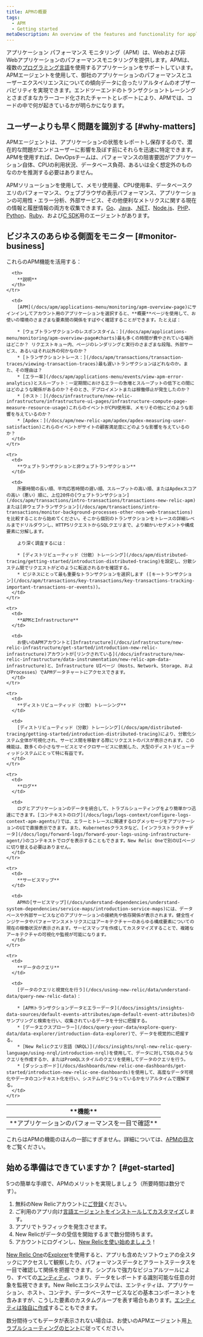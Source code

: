 ```yaml
---
title: APMの概要
tags:
  - APM
  - Getting started
metaDescription: An overview of the features and functionality for application performance management in New Relic.
---
```


アプリケーション パフォーマンス モニタリング（APM）は、Webおよび非Webアプリケーションのパフォーマンスモニタリングを提供します。APMは、複数の[プログラミング言語](/docs/agents/manage-apm-agents/installation/install-agent#apm-install)を使用するアプリケーションをサポートしています。APMエージェントを使用して、御社のアプリケーションのパフォーマンスとユーザーエクスペリエンスについての傾向データに合ったリアルタイムのオブザーバビリティを実現できます。エンドツーエンドのトランザクショントレーシングとさまざまなカラーコード化されたチャートとレポートにより、APMでは、コードの中で何が起きているかが明らかになります。

## ユーザーよりも早く問題を識別する [#why-matters]

APMエージェントは、アプリケーションの状態をレポートし保存するので、潜在的な問題がエンドユーザーに影響を及ぼす前にそれらを迅速に特定できます。APMを使用すれば、DevOpsチームは、パフォーマンスの阻害要因がアプリケーション自体、CPUの利用状況、データベース負荷、あるいは全く想定外のものなのかを推測する必要はありません。

APMソリューションを使用して、メモリ使用量、CPU使用率、データベースクエリのパフォーマンス、ウェブブラウザの表示パフォーマンス、アプリケーションの可用性・エラー分析、外部サービス、その他便利なメトリクスに関する現在の情報と履歴情報の両方を収集できます。[Go](/docs/agents/go-agent/get-started/introduction-new-relic-go)、[Java](/docs/agents/java-agent/getting-started/introduction-new-relic-java)、[.NET](/docs/agents/net-agent/getting-started/introduction-new-relic-net)、[Node.js](/docs/agents/nodejs-agent/getting-started/introduction-new-relic-nodejs)、[PHP](/docs/agents/php-agent/getting-started/introduction-new-relic-php)、[Python](/docs/agents/python-agent/getting-started/introduction-new-relic-python)、[Ruby](/docs/agents/ruby-agent/getting-started/introduction-new-relic-ruby)、および[C SDK](/docs/agents/c-sdk/get-started/introduction-c-sdk)用のエージェントがあります。

## ビジネスのあらゆる側面をモニター [#monitor-business]

これらのAPM機能を活用する：

<table>
  <thead>
    <tr>
      <th style={{ width: "200px" }}>
        **機能**
      </th>

      <th>
        **説明**
      </th>
    </tr>
  </thead>

  <tbody>
    <tr>
      <td>
        **アプリケーションのパフォーマンスを一目で確認**
      </td>

      <td>
        [APM](/docs/apm/applications-menu/monitoring/apm-overview-page)にサインインしてアカウント用のアプリケーションを選択すると、**概要**ページを使用して、お使いの環境のさまざまな要素間の関係をすばやく確認することができます。たとえば：

        * [ウェブトランザクションのレスポンスタイム：](/docs/apm/applications-menu/monitoring/apm-overview-page#charts)最も多くの時間が費やされている場所はどこか？ リクエストキュー内、ページのレンダリングと実行のさまざまな段階、外部サービス、あるいはそれ以外の何かなのか？
        * [トランザクショントレース：](/docs/apm/transactions/transaction-traces/viewing-transaction-traces)最も遅いトランザクションはどれなのか。また、その理由は？
        * [エラー率](/docs/apm/applications-menu/events/view-apm-error-analytics)とスループット：一定期間におけるエラーの急増とスループットの低下との間にはどのような関係があるのか？そのとき、デプロイメントまたは稼働停止が発生したのか？
        * [ホスト：](/docs/infrastructure/new-relic-infrastructure/infrastructure-ui-pages/infrastructure-compute-page-measure-resource-usage)これらのイベントがCPU使用率、メモリその他にどのような影響を与えているのか？
        * [Apdex：](/docs/apm/new-relic-apm/apdex/apdex-measuring-user-satisfaction)これらのイベントがサイトの顧客満足度にどのような影響を与えているのか？
      </td>
    </tr>

    <tr>
      <td>
        **ウェブトランザクションと非ウェブトランザクション**
      </td>

      <td>
        所要時間の長い順、平均応答時間の遅い順、スループットの高い順、またはApdexスコアの高い（悪い）順に、上位20件の[ウェブトランザクション](/docs/apm/transactions/intro-transactions/transactions-new-relic-apm)または[非ウェブトランザクション](/docs/apm/transactions/intro-transactions/monitor-background-processes-other-non-web-transactions)を比較することから始めてください。そこから個別のトランザクションをトレースの詳細レベルまでドリルダウンし、HTTPSリクエストからSQLクエリまで、より細かいセグメントや構成要素に分解します。

        より深く調査するには：

        * [ディストリビューティッド（分散）トレーシング](/docs/apm/distributed-tracing/getting-started/introduction-distributed-tracing)を設定し、分散システム間でリクエストがどのように転送されるかを確認する。
        * ビジネスにとって最も重要なトランザクションを選択します ([キートランザクション](/docs/apm/transactions/key-transactions/key-transactions-tracking-important-transactions-or-events))。
      </td>
    </tr>

    <tr>
      <td>
        **APMとInfrastructure**
      </td>

      <td>
        お使いのAPMアカウントと[Infrastructure](/docs/infrastructure/new-relic-infrastructure/get-started/introduction-new-relic-infrastructure)アカウントが[リンクされている](/docs/infrastructure/new-relic-infrastructure/data-instrumentation/new-relic-apm-data-infrastructure)と、Infrastructure UIページ（Hosts、Network、Storage、およびProcesses）でAPMデータチャートにアクセスできます。
      </td>
    </tr>

    <tr>
      <td>
        **ディストリビューティッド（分散）トレーシング**
      </td>

      <td>
        [ディストリビューティッド（分散）トレーシング](/docs/apm/distributed-tracing/getting-started/introduction-distributed-tracing)により、分散化システム全体が可視化され、サービス間を移動する際にリクエストのパスが表示されます。この機能は、数多くの小さなサービスとマイクロサービスに依拠した、大型のディストリビューティッドシステムにとって特に有益です。
      </td>
    </tr>

    <tr>
      <td>
        **ログ**
      </td>

      <td>
        ログとアプリケーションのデータを統合して、トラブルシューティングをより簡単かつ迅速にできます。[コンテキストのログ](/docs/logs/logs-context/configure-logs-context-apm-agents/)では、エラーとトレースに関連するログメッセージをアプリケーションのUIで直接表示できます。また、Kubernetesクラスタなど、[インフラストラクチャデータ](/docs/logs/forward-logs/forward-your-logs-using-infrastructure-agent/)のコンテキストでログを表示することもできます。New Relic Oneで別のUIページに切り替える必要はありません。
      </td>
    </tr>

    <tr>
      <td>
        **サービスマップ**
      </td>

      <td>
        APMの[サービスマップ](/docs/understand-dependencies/understand-system-dependencies/service-maps/introduction-service-maps)には、データベースや外部サービスなどのアプリケーションの接続先や依存関係が表示されます。健全性インジケータやパフォーマンスメトリクスにはアーキテクチャーのあらゆる構成要素についての現在の稼働状況が表示されます。サービスマップを作成してカスタマイズすることで、複雑なアーキテクチャの可視化や監視が可能になります。
      </td>
    </tr>

    <tr>
      <td>
        **データのクエリ**
      </td>

      <td>
        [データのクエリと視覚化を行う](/docs/using-new-relic/data/understand-data/query-new-relic-data)：

        * [APMトランザクションデータとエラーデータ](/docs/insights/insights-data-sources/default-events-attributes/apm-default-event-attributes)のサンプリングと検索を行い、収集されているデータを十分に把握する。
        * [データエクスプローラー](/docs/query-your-data/explore-query-data/data-explorer/introduction-data-explorer)で、データを視覚的に把握する。
        * [New Relicクエリ言語（NRQL）](/docs/insights/nrql-new-relic-query-language/using-nrql/introduction-nrql)を使用して、データに対してSQLのようなクエリを作成するか、またはPromQLスタイルのクエリを使用してデータのクエリを行う。
        * [ダッシュボード](/docs/dashboards/new-relic-one-dashboards/get-started/introduction-new-relic-one-dashboards)を使用して、高度なデータ可視化やデータのコンテキスト化を行い、システムがどうなっているかをリアルタイムで理解する。
      </td>
    </tr>
  </tbody>
</table>

これらはAPMの機能のほんの一部にすぎません。詳細については、[APMの目次](/docs/apm)をご覧ください。

## 始める準備はできていますか？ [#get-started]

5つの簡単な手順で、APMのメリットを実現しましょう（所要時間は数分です）。

1. 無料のNew Relicアカウントに[ご登録](https://newrelic.com/signup/)ください。
2. ご利用のアプリ向け[言語エージェントをインストールしてカスタマイズ](/docs/agents/manage-apm-agents/installation/install-agent#apm-install)します。
3. アプリでトラフィックを発生させます。
4. New Relicがデータの受信を開始するまで数分間待ちます。
5. アカウントにログインし、[New Relicを使い始めましょう](/docs/new-relic-one/use-new-relic-one/get-started/introduction-new-relic-one)！

[New Relic One](/docs/new-relic-one/use-new-relic-one/core-concepts/new-relic-explorer-view-performance-across-apps-services-hosts/)の[Explorer](https://one.newrelic.com/)を使用すると、アプリも含めたソフトウェアの全スタックにアクセスして観察したり、パフォーマンスデータとアラートステータスを一目で確認して関係を把握できます。シンプルで強力なビジュアルツールにより、すべての[エンティティ](/docs/new-relic-one/use-new-relic-one/core-concepts/what-entity-new-relic/)、つまり、データをレポートする識別可能な任意の対象を監視できます。New Relicエコシステムでは、エンティティは、アプリケーション、ホスト、コンテナ、データベースサービスなどの基本コンポーネントを含みますが、こうした要素のカスタムグループを表す場合もあります。[エンティティは独自に作成](https://github.com/newrelic/entity-definitions#entity-definitions)することもできます。

数分間待ってもデータが表示されない場合は、お使いのAPMエージェント用[トラブルシューティングのヒント](/docs/agents/manage-apm-agents/troubleshooting/not-seeing-data)に従ってください。